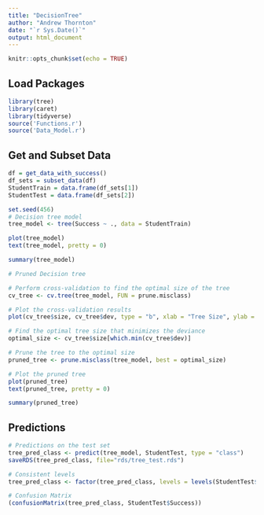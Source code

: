 ```yaml
---
title: "DecisionTree"
author: "Andrew Thornton"
date: "`r Sys.Date()`"
output: html_document
---
```


```r
knitr::opts_chunk$set(echo = TRUE)
```

## Load Packages

```r
library(tree)
library(caret)
library(tidyverse)
source('Functions.r')
source('Data_Model.r')
```

## Get and Subset Data
``` r
df = get_data_with_success()
df_sets = subset_data(df)
StudentTrain = data.frame(df_sets[1])
StudentTest = data.frame(df_sets[2])
```

``` r
set.seed(456)
# Decision tree model
tree_model <- tree(Success ~ ., data = StudentTrain)

plot(tree_model)
text(tree_model, pretty = 0)

summary(tree_model)

# Pruned Decision tree

# Perform cross-validation to find the optimal size of the tree
cv_tree <- cv.tree(tree_model, FUN = prune.misclass)

# Plot the cross-validation results
plot(cv_tree$size, cv_tree$dev, type = "b", xlab = "Tree Size", ylab = "Deviance")

# Find the optimal tree size that minimizes the deviance
optimal_size <- cv_tree$size[which.min(cv_tree$dev)]

# Prune the tree to the optimal size
pruned_tree <- prune.misclass(tree_model, best = optimal_size)

# Plot the pruned tree
plot(pruned_tree)
text(pruned_tree, pretty = 0)

summary(pruned_tree)
```

## Predictions
``` r
# Predictions on the test set
tree_pred_class <- predict(tree_model, StudentTest, type = "class")
saveRDS(tree_pred_class, file="rds/tree_test.rds")

# Consistent levels
tree_pred_class <- factor(tree_pred_class, levels = levels(StudentTest$Success))

# Confusion Matrix
(confusionMatrix(tree_pred_class, StudentTest$Success))
```